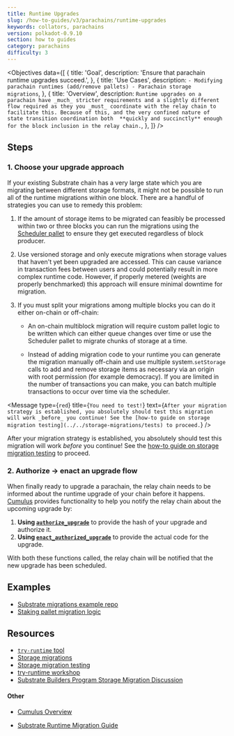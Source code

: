 ```yaml
---
title: Runtime Upgrades
slug: /how-to-guides/v3/parachains/runtime-upgrades
keywords: collators, parachains
version: polkadot-0.9.10
section: how to guides
category: parachains
difficulty: 3
---
```


<Objectives
  data={[
    {
      title: 'Goal',
      description: 'Ensure that parachain runtime upgrades succeed.',
    },
    {
      title: 'Use Cases',
      description: `
        - Modifying parachain runtimes (add/remove pallets)
        - Parachain storage migrations
      `,
    },
    {
      title: 'Overview',
      description: `
        Runtime upgrades on a parachain have _much_ stricter requirements and a slightly different
        flow required as they you _must_ coordinate with the relay chain to facilitate this. Because
        of this, and the very confined nature of state transition coordination both 
        **quickly and succinctly** enough for the block inclusion in the relay chain.
      `,
    },
  ]}
/>

## Steps

### 1. Choose your upgrade approach

If your existing Substrate chain has a very large state which you are migrating
between different storage formats, it might not be possible to run all of the
runtime migrations within one block. There are a handful of strategies you can
use to remedy this problem:

1. If the amount of storage items to be migrated can feasibly be processed
   within two or three blocks you can run the migrations using the
   [Scheduler pallet](https://github.com/paritytech/substrate/tree/master/frame/scheduler)
   to ensure they get executed regardless of block producer.

2. Use versioned storage and only execute migrations when storage values that
   haven't yet been upgraded are accessed. This can cause variance in
   transaction fees between users and could potentially result in more complex
   runtime code. However, if properly metered (weights are properly benchmarked)
   this approach will ensure minimal downtime for migration.

3. If you must split your migrations among multiple blocks you can do it either
   on-chain or off-chain:

   - An on-chain multiblock migration will require custom pallet logic to be
     written which can either queue changes over time or use the Scheduler
     pallet to migrate chunks of storage at a time.

   - Instead of adding migration code to your runtime you can generate the
     migration manually off-chain and use multiple system.`setStorage` calls to
     add and remove storage items as necessary via an origin with root
     permission (for example democracy). If you are limited in the number of
     transactions you can make, you can batch multiple transactions to occur
     over time via the scheduler.

<Message
  type={`red`}
  title={`You need to test!`}
  text={`
After your migration strategy is established, you absolutely should test this migration
will work _before_ you continue!
See the [how-to guide on storage migration testing](../../storage-migrations/tests) to
proceed.
`}
/>

After your migration strategy is established, you absolutely should test this migration will work
_before_ you continue!
See the [how-to guide on storage migration testing](../../storage-migrations/tests) to proceed.

### 2. Authorize -> enact an upgrade flow

When finally ready to upgrade a parachain, the relay chain needs to be informed about the runtime
upgrade of your chain before it happens. [Cumulus][cumulus-gh] provides functionality to help you
notify the relay chain about the upcoming upgrade by:

1.  **Using
    [`authorize_upgrade`](https://paritytech.github.io/cumulus/cumulus_pallet_parachain_system/pallet/struct.Pallet.html#method.authorize_upgrade)**
    to provide the hash of your upgrade and authorize it.
2.  **Using
    [`enact_authorized_upgrade`](https://paritytech.github.io/cumulus/cumulus_pallet_parachain_system/pallet/struct.Pallet.html#method.enact_authorized_upgrade)**
    to provide the actual code for the upgrade.

With both these functions called, the relay chain will be notified that the new
upgrade has been scheduled.

## Examples

- [Substrate migrations example repo](https://github.com/apopiak/substrate-migrations)
- [Staking pallet migration logic](https://github.com/paritytech/substrate/blob/6be513d663836c5c5b8a436f5712402a1c5365a3/frame/staking/src/lib.rs#L757)

## Resources

- [`try-runtime` tool](../../../tools/try-runtime)
- [Storage migrations](../../storage-migrations/basics)
- [Storage migration testing](../../storage-migrations/tests)
- [try-runtime workshop](https://www.crowdcast.io/e/substrate-seminar/41)
- [Substrate Builders Program Storage Migration Discussion](https://drive.google.com/file/d/19HPFUmSQIxVkxaVSg1SWveSdvjHUw1b8/view?usp=sharing)

#### Other

- [Cumulus Overview](https://github.com/paritytech/cumulus/blob/master/docs/overview.md)

- [Substrate Runtime Migration Guide](https://hackmd.io/BQt-gvEdT66Kbw0j5ySlWw?view)

[cumulus-gh]: https://github.com/paritytech/cumulus#cumulus-cloud
